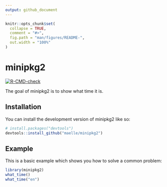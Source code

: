 ```yaml
---
output: github_document
---
```


<!-- README.md is generated from README.Rmd. Please edit that file -->

```r
knitr::opts_chunk$set(
  collapse = TRUE,
  comment = "#>",
  fig.path = "man/figures/README-",
  out.width = "100%"
)
```

# minipkg2

<!-- badges: start -->
[![R-CMD-check](https://github.com/maelle/minipkg2/actions/workflows/R-CMD-check.yaml/badge.svg)](https://github.com/maelle/minipkg2/actions/workflows/R-CMD-check.yaml)
<!-- badges: end -->

The goal of minipkg2 is to show what time it is.

## Installation

You can install the development version of minipkg2 like so:

``` r
# install.packages("devtools")
devtools::install_github("maelle/minipkg2")
```

## Example

This is a basic example which shows you how to solve a common problem:

```r
library(minipkg2)
what_time()
what_time("en")
```
